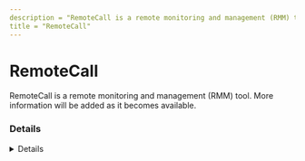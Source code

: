 ```yaml
---
description = "RemoteCall is a remote monitoring and management (RMM) tool. More information will be added as it becomes available."
title = "RemoteCall"
---
```




# RemoteCall

RemoteCall is a remote monitoring and management (RMM) tool. More information will be added as it becomes available.

### Details
<Details author={""}
         category={""}
         created={""}
         website={""}
         lastModified={"2-9-2024"}
         privileges={""}
         free={ false }
         verification={ false }
/>

#### Installation Paths
<Card code={ ["rcengmgru.exe", "rcmgrsvc.exe", "rxstartsupport.exe", "rcstartsupport.exe", "raautoup.exe", "agentu.exe", "remotesupportplayeru.exe"] }/>

#### Supported OS
<Badges color="warning" badges={ ["Windows"] }/>




### Forensic Artifacts




#### Network Artifacts
<EuiSpacer size="xl"/>
<NetworkArtifactsTable data={ [{"Description": "Known remote domains", "Domains": ["*.remotecall.com", "*.startsupport.com", "remotecall.com"], "Ports": []}] }/>




### Detections
- Detects potential network activity of RemoteCall RMM tool
  - [Sigma Rule](https://github.com/magicsword-io/LOLRMM/blob/main/detections/sigma/remotecall_network_sigma.yml)
- Detects potential processes activity of RemoteCall RMM tool
  - [Sigma Rule](https://github.com/magicsword-io/LOLRMM/blob/main/detections/sigma/remotecall_processes_sigma.yml)

### References
- [https://help.remotecall.com/hc/en-us/articles/360005128814--RemoteCall-Server-List-For-Firewall](https://help.remotecall.com/hc/en-us/articles/360005128814--RemoteCall-Server-List-For-Firewall)

